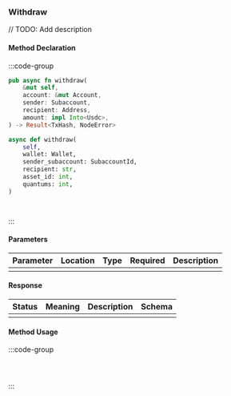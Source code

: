 ### Withdraw

// TODO: Add description

#### Method Declaration

:::code-group

```rust [Rust]
pub async fn withdraw(
    &mut self,
    account: &mut Account,
    sender: Subaccount,
    recipient: Address,
    amount: impl Into<Usdc>,
) -> Result<TxHash, NodeError>
```

```python [Python]
async def withdraw(
    self,
    wallet: Wallet,
    sender_subaccount: SubaccountId,
    recipient: str,
    asset_id: int,
    quantums: int,
)
```

```typescript [TypeScript]

```

```url [API]
```

:::

#### Parameters

| Parameter | Location | Type  | Required | Description |
| --------- | -------- | ----- | -------- | ----------- |
|           |          |       |          |             |

#### Response

| Status | Meaning | Description | Schema |
| ------ | ------- | ----------- | ------ |
|        |         |             |        |

#### Method Usage

:::code-group

```rust [Rust]
```

```python [Python]

```

```typescript [TypeScript]

```

:::
